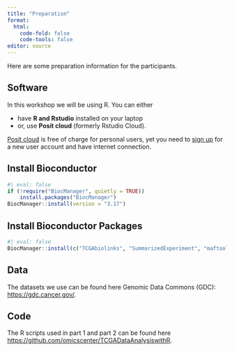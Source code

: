 ---
title: "Preparation"
format: 
  html:
    code-fold: false
    code-tools: false
editor: source
---


Here are some preparation information for the participants.

## Software

In this workshop we will be using R. You can either

-   have **R and Rstudio** installed on your laptop
-   or, use **Posit cloud** (formerly Rstudio Cloud).

[Posit cloud](https://posit.cloud) is free of charge for personal users, yet you need to [sign up](https://posit.cloud/plans/free) for a new user account and have internet connection.

## Install Bioconductor
 
```{r}
#| eval: false
if (!require("BiocManager", quietly = TRUE))
    install.packages("BiocManager")
BiocManager::install(version = "3.17")
```

## Install Bioconductor Packages
```{r}
#| eval: false
BiocManager::install(c("TCGAbiolinks", "SummarizedExperiment", "maftools"))
```

## Data

The datasets we use can be found here Genomic Data Commons (GDC): <https://gdc.cancer.gov/>.

## Code

The R scripts used in part 1 and part 2 can be found here <https://github.com/omicscenter/TCGADataAnalysiswithR>.

